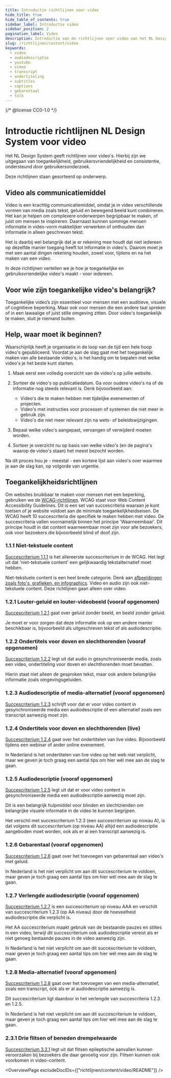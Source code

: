 ```yaml
---
title: Introductie richtlijnen voor video
hide_title: true
hide_table_of_contents: true
sidebar_label: Introductie video
sidebar_position: 2
pagination_label: Video
description: Introductie van de richtlijnen voor video van het NL Design System.
slug: /richtlijnen/content/video
keywords:
  - video
  - audiodescriptie
  - youtube
  - vimeo
  - transcript
  - ondertiteling
  - subtitles
  - captions
  - gebarentaal
  - tolk
---
```


{/* @license CC0-1.0 */}


# Introductie richtlijnen NL Design System voor video

Het NL Design System geeft richtlijnen voor video's. Hierbij zijn we uitgegaan van toegankelijkheid, gebruikersvriendelijkheid en consistentie, ondersteund door gebruikersonderzoek.

Deze richtlijnen staan gesorteerd op onderwerp.

## Video als communicatiemiddel

Video is een krachtig communicatiemiddel, omdat je in video verschillende vormen van media zoals tekst, geluid en bewegend beeld kunt combineren. Het kan je helpen om complexere onderwerpen begrijpbaar te maken, of juist om mensen te inspireren. Daarnaast kunnen sommige mensen informatie in video-vorm makkelijker verwerken of onthouden dan informatie in alleen geschreven tekst.

Het is daarbij wel belangrijk dat je er rekening mee houdt dat niet iedereen op dezelfde manier toegang heeft tot informatie in video's. Daarom moet je met een aantal dingen rekening houden, zowel voor, tijdens en na het maken van een video.

In deze richtlijnen vertellen we je hoe je toegankelijke en gebruiksvriendelijke video's maakt - voor iedereen.

## Voor wie zijn toegankelijke video's belangrijk?

Toegankelijke video’s zijn essentieel voor mensen met een auditieve, visuele of cognitieve beperking. Maar ook voor mensen die een andere taal spreken of in een lawaaiige of juist stille omgeving zitten. Door video's toegankelijk te maken, sluit je niemand buiten.

## Help, waar moet ik beginnen?

Waarschijnlijk heeft je organisatie in de loop van de tijd een hele hoop video's gepubliceerd. Voordat je aan de slag gaat met het toegankelijk maken van alle bestaande video's, is het handig om te bepalen met welke video's je het beste kunt starten.

1. Maak eerst een volledig overzicht van de video's op jullie website.

2. Sorteer de video's op publicatiedatum. Ga voor oudere video's na of de informatie nog steeds relevant is. Denk bijvoorbeeld aan:
   - Video's die te maken hebben met tijdelijke evenementen of projecten.
   - Video's met instructies voor processen of systemen die niet meer in gebruik zijn.
   - Video's die niet meer relevant zijn na wets- of beleidswijzigingen.

3. Bepaal welke video's aangepast, vervangen of verwijderd moeten worden.

4. Sorteer je overzicht nu op basis van welke video's (en de pagina's waarop de video's staan) het meest bezocht worden.

Na dit proces hou je - meestal - een kortere lijst aan video's over waarmee je aan de slag kan, op volgorde van urgentie.

## Toegankelijkheidsrichtlijnen

Om websites bruikbaar te maken voor mensen met een beperking, gebruiken we de [WCAG-richtlijnen](/wcag). WCAG staat voor Web Content Accessibility Guidelines. Dit is een set van succescriteria waaraan je kunt toetsen of je website voldoet aan de minimale toegankelijkheidseisen. De WCAG heeft 10 succescriteria die specifiek te maken hebben met video. De succescriteria vallen voornamelijk binnen het principe 'Waarneembaar'. Dit principe houdt in dat content waarneembaar moet zijn voor alle bezoekers, ook voor bezoekers die bijvoorbeeld blind of doof zijn.

### 1.1.1 Niet-tekstuele content

[Succescriterium 1.1.1](/wcag/1.1.1) is het allereerste succescriterium in de WCAG. Het legt uit dat 'niet-tekstuele content' een gelijkwaardig tekstalternatief moet hebben.

Niet-tekstuele content is een heel brede categorie. Denk aan [afbeeldingen zoals foto's, grafieken, en infographics](/richtlijnen/content/afbeeldingen). Video en audio zijn ook niet-tekstuele content. Deze richtlijnen gaan alleen over video.

### 1.2.1 Louter-geluid en louter-videobeeld (vooraf opgenomen)

[Succescriterium 1.2.1](/wcag/1.2.1) gaat over geluid zonder beeld, en beeld zonder geluid.

Je moet er voor zorgen dat deze informatie ook op een andere manier beschikbaar is, bijvoorbeeld als uitgeschreven tekst of als audiodescriptie.

### 1.2.2 Ondertitels voor doven en slechthorenden (vooraf opgenomen)

[Succescriterium 1.2.2](/wcag/1.2.2) legt uit dat audio in gesynchroniseerde media, zoals een video, ondertiteling voor doven en slechthorenden moet bevatten.

Hierin staat niet alleen de gesproken tekst, maar ook andere belangrijke informatie zoals omgevingsgeluiden.

### 1.2.3 Audiodescriptie of media-alternatief (vooraf opgenomen)

[Succescriterium 1.2.3](/wcag/1.2.3) schrijft voor dat er voor video content in gesynchroniseerde media een audiodescriptie óf een alternatief zoals een transcript aanwezig moet zijn.

### 1.2.4 Ondertitels voor doven en slechthorenden (live)

[Succescriterium 1.2.4](/wcag/1.2.4) gaat over het ondertitelen van live video. Bijvoorbeeld tijdens een webinar of ander online evenement.

In Nederland is het ondertitelen van live video op het web niet verplicht, maar we geven je toch graag een aantal tips om hier wél mee aan de slag te gaan.

### 1.2.5 Audiodescriptie (vooraf opgenomen)

[Succescriterium 1.2.5](/wcag/1.2.5) legt uit dat er voor video content in gesynchroniseerde media een audiodescriptie aanwezig moet zijn.

Dit is een belangrijk hulpmiddel voor blinden en slechtzienden om belangrijke visuele informatie in de video te kunnen begrijpen.

Het verschil met succescriterium 1.2.3 (een succescriterium op niveau A), is dat volgens dit succescriterium (op niveau AA) altijd een audiodescriptie aangeboden moet worden, ook als er al een transcript aanwezig is.

### 1.2.6 Gebarentaal (vooraf opgenomen)

[Succescriterium 1.2.6](/wcag/1.2.6) gaat over het toevoegen van gebarentaal aan video's met geluid.

In Nederland is het niet verplicht om aan dit succescriterium te voldoen, maar geven je toch graag een aantal tips om hier wél mee aan de slag te gaan.

### 1.2.7 Verlengde audiodescriptie (vooraf opgenomen)

[Succescriterium 1.2.7](/wcag/1.2.7) is een succescriterium op niveau AAA en verschilt van succescriterium 1.2.3 (op AA niveau) door de hoeveelheid audiodescriptie die verplicht is.

Het AA succescriterium maakt gebruik van de bestaande pauzes en stiltes in een video, terwijl dit succescriterium ook audiodescriptie vereist als er niet genoeg bestaande pauzes in de video aanwezig zijn.

In Nederland is het niet verplicht om aan dit succescriterium te voldoen, maar geven je toch graag een aantal tips om hier wél mee aan de slag te gaan.

### 1.2.8 Media-alternatief (vooraf opgenomen)

[Succescriterium 1.2.8](/wcag/1.2.8) gaat over het toevoegen van een media-alternatief, zoals een transcript, óók als er al audiodescriptie aanwezig is.

Dit succescriterium ligt daardoor in het verlengde van succescriteria 1.2.3 en 1.2.5.

In Nederland is het niet verplicht om aan dit succescriterium te voldoen, maar geven je toch graag een aantal tips om hier wél mee aan de slag te gaan.

### 2.3.1 Drie flitsen of beneden drempelwaarde

[Succescriterium 3.2.1](/wcag/1.2.3) legt uit dat flitsen epileptische aanvallen kunnen veroorzaken bij bezoekers die daar gevoelig voor zijn. Flitsen kunnen ook voorkomen in video-content.

<OverviewPage excludeDocIDs={["richtlijnen/content/video/README"]} />

<FooterInfo />
